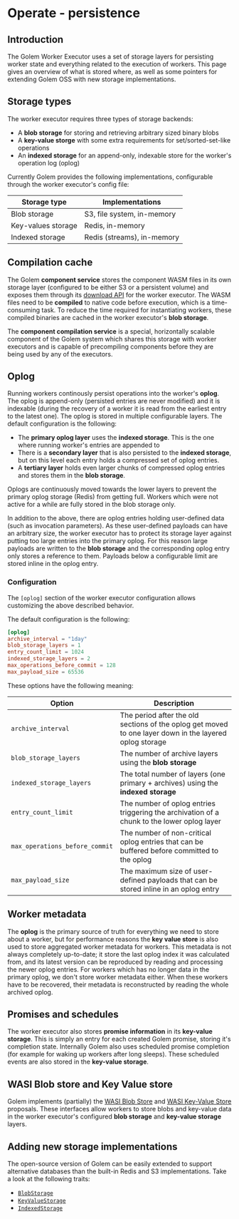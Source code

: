 # Operate - persistence

## Introduction

The Golem Worker Executor uses a set of storage layers for persisting worker state and everything related to the execution of workers. This page gives an overview of what is stored where, as well as some pointers for extending Golem OSS with new storage implementations.

## Storage types

The worker executor requires three types of storage backends:

- A **blob storage** for storing and retrieving arbitrary sized binary blobs
- A **key-value storge** with some extra requirements for set/sorted-set-like operations
- An **indexed storage** for an append-only, indexable store for the worker's operation log (oplog)

Currently Golem provides the following implementations, configurable through the worker executor's config file:

| Storage type       | Implementations            |
| ------------------ | -------------------------- |
| Blob storage       | S3, file system, in-memory |
| Key-values storage | Redis, in-memory           |
| Indexed storage    | Redis (streams), in-memory |

## Compilation cache

The Golem **component service** stores the component WASM files in its own storage layer (configured to be either S3 or a persistent volume) and exposes them through its [download API](oss-rest-api/component) for the worker executor. The WASM files need to be **compiled** to native code before execution, which is a time-consuming task. To reduce the time required for instantiating workers, these compiled binaries are cached in the worker executor's **blob storage**.

The **component compilation service** is a special, horizontally scalable component of the Golem system which shares this storage with worker executors and is capable of precompiling components before they are being used by any of the executors.

## Oplog

Running workers continously persist operations into the worker's **oplog**. The oplog is append-only (persisted entries are never modified) and it is indexable (during the recovery of a worker it is read from the earliest entry to the latest one).
The oplog is stored in multiple configurable layers. The default configuration is the following:

- The **primary oplog layer** uses the **indexed storage**. This is the one where running worker's entries are appended to
- There is a **secondary layer** that is also persisted to the **indexed storage**, but on this level each entry holds a compressed set of oplog entries.
- A **tertiary layer** holds even larger chunks of compressed oplog entries and stores them in the **blob storage**.

Oplogs are continuously moved towards the lower layers to prevent the primary oplog storage (Redis) from getting full. Workers which were not active for a while are fully stored in the blob storage only.

In addition to the above, there are oplog entries holding user-defined data (such as invocation parameters). As these user-defined payloads can have an arbitrary size, the worker executor has to protect its storage layer against putting too large entries into the primary oplog. For this reason large payloads are written to the **blob storage** and the corresponding oplog entry only stores a reference to them. Payloads below a configurable limit are stored inline in the oplog entry.

### Configuration

The `[oplog]` section of the worker executor configuration allows customizing the above described behavior.

The default configuration is the following:

```toml
[oplog]
archive_interval = "1day"
blob_storage_layers = 1
entry_count_limit = 1024
indexed_storage_layers = 2
max_operations_before_commit = 128
max_payload_size = 65536
```

These options have the following meaning:

| Option                         | Description                                                                                             |
| ------------------------------ | ------------------------------------------------------------------------------------------------------- |
| `archive_interval`             | The period after the old sections of the oplog get moved to one layer down in the layered oplog storage |
| `blob_storage_layers`          | The number of archive layers using the **blob storage**                                                 |
| `indexed_storage_layers`       | The total number of layers (one primary + archives) using the **indexed storage**                       |
| `entry_count_limit`            | The number of oplog entries triggering the archivation of a chunk to the lower oplog layer              |
| `max_operations_before_commit` | The number of non-critical oplog entries that can be buffered before committed to the oplog             |
| `max_payload_size`             | The maximum size of user-defined payloads that can be stored inline in an oplog entry                   |

## Worker metadata

The **oplog** is the primary source of truth for everything we need to store about a worker, but for performance reasons the **key value store** is also used to store aggregated worker metadata for workers. This metadata is not always completely up-to-date; it store the last oplog index it was calculated from, and its latest version can be reproduced by reading and processing the newer oplog entries. For workers which has no longer data in the primary oplog, we don't store worker metadata either. When these workers have to be recovered, their metadata is reconstructed by reading the whole archived oplog.

## Promises and schedules

The worker executor also stores **promise information** in its **key-value storage**. This is simply an entry for each created Golem promise, storing it's completion state. Internally Golem also uses scheduled promise completion (for example for waking up workers after long sleeps). These scheduled events are also stored in the **key-value storage**.

## WASI Blob store and Key Value store

Golem implements (partially) the [WASI Blob Store](https://github.com/WebAssembly/wasi-blobstore) and [WASI Key-Value Store](https://github.com/WebAssembly/wasi-keyvalue) proposals. These interfaces allow workers to store blobs and key-value data in the worker executor's configured **blob storage** and **key-value storage** layers.

## Adding new storage implementations

The open-source version of Golem can be easily extended to support alternative databases than the built-in Redis and S3 implementations. Take a look at the following traits:

- [`BlobStorage`](https://github.com/golemcloud/golem/blob/main/golem-worker-executor-base/src/storage/blob/mod.rs)
- [`KeyValueStorage`](https://github.com/golemcloud/golem/blob/main/golem-worker-executor-base/src/storage/keyvalue/mod.rs)
- [`IndexedStorage`](https://github.com/golemcloud/golem/blob/main/golem-worker-executor-base/src/storage/indexed/mod.rs)
